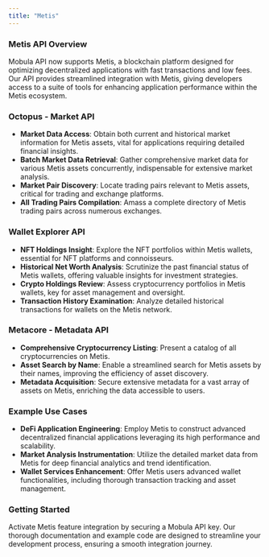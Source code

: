 ```yaml
---
title: "Metis"
---
```


### Metis API Overview

Mobula API now supports Metis, a blockchain platform designed for optimizing decentralized applications with fast transactions and low fees. Our API provides streamlined integration with Metis, giving developers access to a suite of tools for enhancing application performance within the Metis ecosystem.

### Octopus - Market API

- **Market Data Access**: Obtain both current and historical market information for Metis assets, vital for applications requiring detailed financial insights.
- **Batch Market Data Retrieval**: Gather comprehensive market data for various Metis assets concurrently, indispensable for extensive market analysis.
- **Market Pair Discovery**: Locate trading pairs relevant to Metis assets, critical for trading and exchange platforms.
- **All Trading Pairs Compilation**: Amass a complete directory of Metis trading pairs across numerous exchanges.

### Wallet Explorer API

- **NFT Holdings Insight**: Explore the NFT portfolios within Metis wallets, essential for NFT platforms and connoisseurs.
- **Historical Net Worth Analysis**: Scrutinize the past financial status of Metis wallets, offering valuable insights for investment strategies.
- **Crypto Holdings Review**: Assess cryptocurrency portfolios in Metis wallets, key for asset management and oversight.
- **Transaction History Examination**: Analyze detailed historical transactions for wallets on the Metis network.

### Metacore - Metadata API

- **Comprehensive Cryptocurrency Listing**: Present a catalog of all cryptocurrencies on Metis.
- **Asset Search by Name**: Enable a streamlined search for Metis assets by their names, improving the efficiency of asset discovery.
- **Metadata Acquisition**: Secure extensive metadata for a vast array of assets on Metis, enriching the data accessible to users.

### Example Use Cases

- **DeFi Application Engineering**: Employ Metis to construct advanced decentralized financial applications leveraging its high performance and scalability.
- **Market Analysis Instrumentation**: Utilize the detailed market data from Metis for deep financial analytics and trend identification.
- **Wallet Services Enhancement**: Offer Metis users advanced wallet functionalities, including thorough transaction tracking and asset management.

### Getting Started

Activate Metis feature integration by securing a Mobula API key. Our thorough documentation and example code are designed to streamline your development process, ensuring a smooth integration journey.
